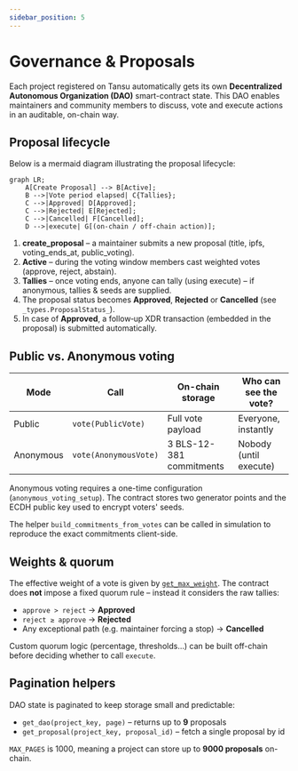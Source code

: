 ```yaml
---
sidebar_position: 5
---
```


# Governance & Proposals

Each project registered on Tansu automatically gets its own **Decentralized Autonomous Organization (DAO)** smart-contract state. This DAO enables maintainers and community members to discuss, vote and execute actions in an auditable, on-chain way.

## Proposal lifecycle

Below is a mermaid diagram illustrating the proposal lifecycle:

```mermaid
graph LR;
    A[Create Proposal] --> B[Active];
    B -->|Vote period elapsed| C{Tallies};
    C -->|Approved| D[Approved];
    C -->|Rejected| E[Rejected];
    C -->|Cancelled| F[Cancelled];
    D -->|execute| G[(on-chain / off-chain action)];
```

1. **create_proposal** – a maintainer submits a new proposal (title, ipfs, voting_ends_at, public_voting).
2. **Active** – during the voting window members cast weighted votes (approve, reject, abstain).
3. **Tallies** – once voting ends, anyone can tally (using execute) – if anonymous, tallies & seeds are supplied.
4. The proposal status becomes **Approved**, **Rejected** or **Cancelled** (see `_types.ProposalStatus_`).
5. In case of **Approved**, a follow‑up XDR transaction (embedded in the proposal) is submitted automatically.

## Public vs. Anonymous voting

| Mode | Call | On-chain storage | Who can see the vote? |
| --- | --- | --- | --- |
| Public | `vote(PublicVote)` | Full vote payload | Everyone, instantly |
| Anonymous | `vote(AnonymousVote)` | 3 BLS-12-381 commitments | Nobody (until execute) |

Anonymous voting requires a one-time configuration (`anonymous_voting_setup`). The contract stores two generator points and the ECDH public key used to encrypt voters' seeds.

The helper `build_commitments_from_votes` can be called in simulation to reproduce the exact commitments client-side.

## Weights & quorum

The effective weight of a vote is given by [`get_max_weight`](./membership.mdx). The contract does **not** impose a fixed quorum rule – instead it considers the raw tallies:

- `approve > reject` → **Approved**
- `reject ≥ approve` → **Rejected**
- Any exceptional path (e.g. maintainer forcing a stop) → **Cancelled**

Custom quorum logic (percentage, thresholds…) can be built off-chain before deciding whether to call `execute`.

## Pagination helpers

DAO state is paginated to keep storage small and predictable:

- `get_dao(project_key, page)` – returns up to **9** proposals
- `get_proposal(project_key, proposal_id)` – fetch a single proposal by id

`MAX_PAGES` is 1000, meaning a project can store up to **9000 proposals** on-chain.
